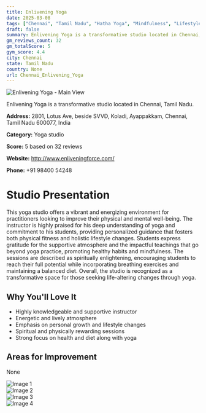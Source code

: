 ```yaml
---
title: Enlivening Yoga
date: 2025-03-08
tags: ["Chennai", "Tamil Nadu", "Hatha Yoga", "Mindfulness", "Lifestyle Yoga", "supportive atmosphere", "transformative experience", "Chennai"]  
draft: false
summary: Enlivening Yoga is a transformative studio located in Chennai, Tamil Nadu.
gm_reviews_count: 32
gm_totalScore: 5
gym_score: 4.4
city: Chennai
state: Tamil Nadu
country: None
url: Chennai_Enlivening_Yoga
---
```


<div className="aspect-[16/9] relative my-8">
  <img 
    src="https://lh5.googleusercontent.com/p/AF1QipNzN2HdS-s1WEGsSYCWldPVXRBz6mKTbtvyFwBW=w1920-h1080-k-no"
    alt="Enlivening Yoga - Main View"
    className="object-cover absolute inset-0 w-full h-full rounded-lg"
  />
</div>

Enlivening Yoga is a transformative studio located in Chennai, Tamil Nadu.

**Address:** 2801, Lotus Ave, beside SVVD, Koladi, Ayappakkam, Chennai, Tamil Nadu 600077, India

**Category:** Yoga studio

**Score:** 5 based on 32 reviews

**Website:** http://www.enliveningforce.com/

**Phone:** +91 98400 54248

# Studio Presentation

This yoga studio offers a vibrant and energizing environment for practitioners looking to improve their physical and mental well-being. The instructor is highly praised for his deep understanding of yoga and commitment to his students, providing personalized guidance that fosters both physical fitness and holistic lifestyle changes. Students express gratitude for the supportive atmosphere and the impactful teachings that go beyond yoga practice, promoting healthy habits and mindfulness. The sessions are described as spiritually enlightening, encouraging students to reach their full potential while incorporating breathing exercises and maintaining a balanced diet. Overall, the studio is recognized as a transformative space for those seeking life-altering changes through yoga.

## Why You'll Love It

- Highly knowledgeable and supportive instructor
- Energetic and lively atmosphere
- Emphasis on personal growth and lifestyle changes
- Spiritual and physically rewarding sessions
- Strong focus on health and diet along with yoga

## Areas for Improvement

None

<div className="grid grid-cols-1 xl:grid-cols-2 gap-4 my-8">
<div className="aspect-[4/3] relative"><img src="https://lh3.googleusercontent.com/p/AF1QipM0wrQ6ui4UI9cgXpaZbS9X2bXqHOMiki494aiV=w1920-h1080-k-no" alt="Image 1" className="object-cover absolute inset-0 w-full h-full rounded-lg" /></div>
<div className="aspect-[4/3] relative"><img src="https://lh5.googleusercontent.com/p/AF1QipNHlDSqVA6RJpUA9Oz9fLJItYKAxIJSXto9U49y=w1920-h1080-k-no" alt="Image 2" className="object-cover absolute inset-0 w-full h-full rounded-lg" /></div>
<div className="aspect-[4/3] relative"><img src="https://lh5.googleusercontent.com/p/AF1QipO6nJtK_BbuWBivtx_r2j-TmjnNXnSt8i7n91IO=w1920-h1080-k-no" alt="Image 3" className="object-cover absolute inset-0 w-full h-full rounded-lg" /></div>
<div className="aspect-[4/3] relative"><img src="https://lh5.googleusercontent.com/p/AF1QipNpIBhcfOfHTbUoAUfMUbx9fBZdjjUFtCZkaMCB=w1920-h1080-k-no" alt="Image 4" className="object-cover absolute inset-0 w-full h-full rounded-lg" /></div>
</div>